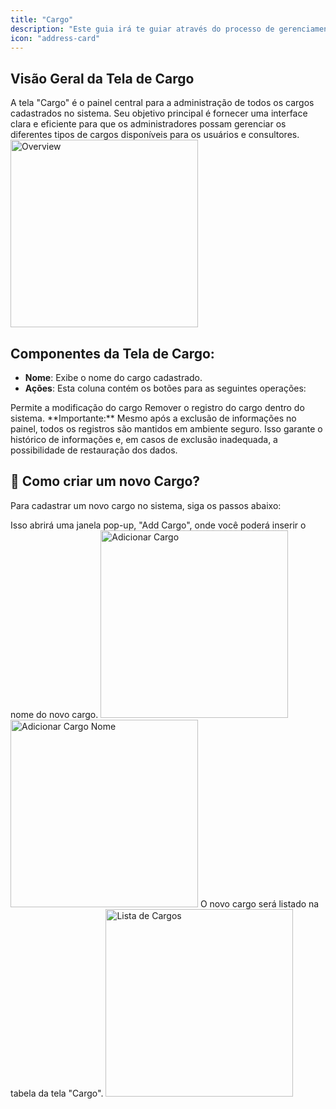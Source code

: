 ```yaml
---
title: "Cargo"
description: "Este guia irá te guiar através do processo de gerenciamento de cargos dentro do sistema, incluindo a criação, visualização, edição e exclusão de registros de cargo."
icon: "address-card"
---
```


## Visão Geral da Tela de Cargo

A tela "Cargo" é o painel central para a administração de todos os cargos cadastrados no sistema. Seu objetivo principal é fornecer uma interface clara e eficiente para que os administradores possam gerenciar os diferentes tipos de cargos disponíveis para os usuários e consultores.
<img
  src="overview-cargo.png"
  alt="Overview"
  height="300"
  className="rounded-lg"
/>

## Componentes da Tela de Cargo:

- **Nome**: Exibe o nome do cargo cadastrado.
- **Ações**: Esta coluna contém os botões para as seguintes operações:

<CardGroup cols={2}>
  <Card title="Editar" icon="pencil">
    Permite a modificação do cargo
  </Card>
  <Card title="Excluir" icon="trash-can">
    Remover o registro do cargo dentro do sistema.
  </Card>
</CardGroup>

<Danger>
  **Importante:** Mesmo após a exclusão de informações no painel, todos os registros são mantidos em ambiente seguro. Isso garante o histórico de informações e, em casos de exclusão inadequada, a possibilidade de restauração dos dados.
</Danger>

## 🤔 Como criar um novo Cargo?

Para cadastrar um novo cargo no sistema, siga os passos abaixo:

<Steps>
  <Step title='Na tela "Cargo", clique no botão "+ Adicionar" localizado no canto superior direito da tela.'>
    Isso abrirá uma janela pop-up, "Add Cargo", onde você poderá inserir o nome do novo cargo.
    <img 
      src="adicionar-cargo.png" 
      alt="Adicionar Cargo"
      height="300"
      className="rounded-lg" />
  </Step>
  <Step title='Preencha o campo "Nome" com a descrição do novo cargo.'>
  <img 
      src="add-cargo.png" 
      alt="Adicionar Cargo Nome"
      height="300"
      className="rounded-lg" />
  </Step>
  <Step title='Após preencher as informações, clique no botão "Adicionar" na janela pop-up para registrar o novo cargo no sistema.'>
    O novo cargo será listado na tabela da tela "Cargo".
    <img 
      src="adicionar-cargov2.png" 
      alt="Lista de Cargos"
      height="300"
      className="rounded-lg" />
  </Step>
</Steps>
